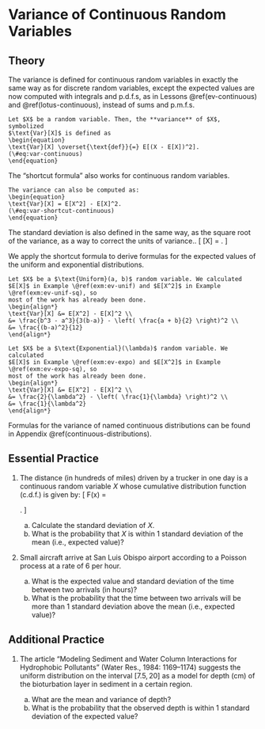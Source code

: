 # Variance of Continuous Random Variables {#var-continuous}
  
## Theory {-}

The variance is defined for continuous random variables in exactly the 
same way as for discrete random variables, except the expected 
values are now computed with integrals and p.d.f.s, as in Lessons 
\@ref(ev-continuous) and \@ref(lotus-continuous), instead of sums and p.m.f.s.
```definition
Let $X$ be a random variable. Then, the **variance** of $X$, symbolized 
$\text{Var}[X]$ is defined as 
\begin{equation}
\text{Var}[X] \overset{\text{def}}{=} E[(X - E[X])^2].
(\#eq:var-continuous)
\end{equation}
```

The "shortcut formula" also works for continuous random variables.
```theorem
The variance can also be computed as:
\begin{equation}
\text{Var}[X] = E[X^2] - E[X]^2.
(\#eq:var-shortcut-continuous)
\end{equation}
```

The standard deviation is also defined in the same way, as the square root of the variance, 
as a way to correct the units of variance..
\[ \text{SD}[X] = \sqrt{\text{Var}[X]}. \]

We apply the shortcut formula to derive formulas for the expected values of the 
uniform and exponential distributions.

```example
Let $X$ be a $\text{Uniform}(a, b)$ random variable. We calculated 
$E[X]$ in Example \@ref(exm:ev-unif) and $E[X^2]$ in Example \@ref(exm:ev-unif-sq), so 
most of the work has already been done.
\begin{align*}
\text{Var}[X] &= E[X^2] - E[X]^2 \\
&= \frac{b^3 - a^3}{3(b-a)} - \left( \frac{a + b}{2} \right)^2 \\
&= \frac{(b-a)^2}{12}
\end{align*}
```

```example
Let $X$ be a $\text{Exponential}(\lambda)$ random variable. We calculated 
$E[X]$ in Example \@ref(exm:ev-expo) and $E[X^2]$ in Example \@ref(exm:ev-expo-sq), so 
most of the work has already been done.
\begin{align*}
\text{Var}[X] &= E[X^2] - E[X]^2 \\
&= \frac{2}{\lambda^2} - \left( \frac{1}{\lambda} \right)^2 \\
&= \frac{1}{\lambda^2}
\end{align*}
```

Formulas for the variance of named continuous distributions can be found 
in Appendix \@ref(continuous-distributions).


## Essential Practice {-}

1. The distance (in hundreds of miles) driven by a trucker in one day is a continuous
random variable $X$ whose cumulative distribution function (c.d.f.) is given by: 
\[ F(x) = \begin{cases} 0 & x < 0 \\ x^3 / 216 & 0 \leq x \leq 6 \\ 1 & x > 6 \end{cases}. \]

    a. Calculate the standard deviation of $X$.
    b. What is the probability that $X$ is within 1 standard deviation of the mean 
    (i.e., expected value)?
    
2. Small aircraft arrive at San Luis Obispo airport according to a Poisson process at a 
rate of 6 per hour. 

    a. What is the expected value and standard deviation of the time between two arrivals (in hours)?
    b. What is the probability that the time between two arrivals will be more than 1 
    standard deviation above the mean (i.e., expected value)?
    
    
## Additional Practice {-}

1. The article "Modeling Sediment and Water Column Interactions for Hydrophobic Pollutants"
(Water Res., 1984: 1169–1174) suggests the uniform distribution on the interval $[7.5, 20]$ as a
model for depth (cm) of the bioturbation layer in sediment in a certain region.

    a. What are the mean and variance of depth?
    b. What is the probability that the observed depth is within 1 standard deviation of the 
    expected value?
